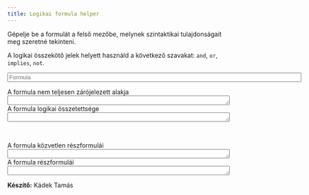 ```yaml
---
title: Logikai formula helper
---
```


<form>
Gépelje be a formulát a felső mezőbe, melynek szintaktikai tulajdonságait meg
szeretné tekinteni. 

A logikai összekötő jelek helyett használd a következő szavakat: `and`, `or`,
`implies`, `not`.

<input class="form-control" onkeyup="getProperties(this.value)" name="input" size="80" placeholder="Formula"/> 

<div class="form-group">
<label for="output1">A formula nem teljesen zárójelezett alakja</label>
<textarea class="form-control" cols="60" rows="1" name="output1" id="output1"></textarea>
</div>


<div class="form-group">
<label for="output2">A formula logikai összetettsége</label>
<textarea class="form-control" cols="60" rows="1" name="output2" id="output2"></textarea><br>
</div>


<div class="form-group">
<label for="output3">A formula közvetlen részformulái</label>
<textarea class="form-control" cols="60" rows="1" name="output3" id="output3"></textarea> 
</div>


<div class="form-group">
<label for="output4">A formula részformulái</label>
<textarea class="form-control" cols="60" rows="1" name="output4" id="output4"></textarea> 
</div>
</form>

<script type="text/javascript" src="logika.js"></script>

**Készítő:** Kádek Tamás

